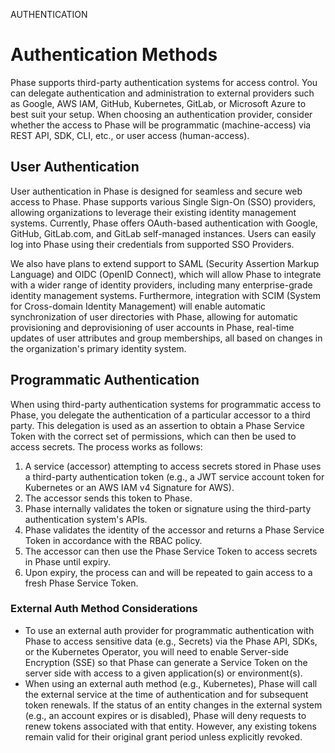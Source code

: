 

<HeroPattern />

<Tag variant="small">AUTHENTICATION</Tag>

# Authentication Methods

Phase supports third-party authentication systems for access control. You can delegate authentication and administration to external providers such as Google, AWS IAM, GitHub, Kubernetes, GitLab, or Microsoft Azure to best suit your setup. When choosing an authentication provider, consider whether the access to Phase will be programmatic (machine-access) via REST API, SDK, CLI, etc., or user access (human-access).

## User Authentication

User authentication in Phase is designed for seamless and secure web access to Phase. Phase supports various Single Sign-On (SSO) providers, allowing organizations to leverage their existing identity management systems. Currently, Phase offers OAuth-based authentication with Google, GitHub, GitLab.com, and GitLab self-managed instances. Users can easily log into Phase using their credentials from supported SSO Providers.

We also have plans to extend support to SAML (Security Assertion Markup Language) and OIDC (OpenID Connect), which will allow Phase to integrate with a wider range of identity providers, including many enterprise-grade identity management systems. Furthermore, integration with SCIM (System for Cross-domain Identity Management) will enable automatic synchronization of user directories with Phase, allowing for automatic provisioning and deprovisioning of user accounts in Phase, real-time updates of user attributes and group memberships, all based on changes in the organization's primary identity system.

<UserAuthProviders />

## Programmatic Authentication

When using third-party authentication systems for programmatic access to Phase, you delegate the authentication of a particular accessor to a third party. This delegation is used as an assertion to obtain a Phase Service Token with the correct set of permissions, which can then be used to access secrets. The process works as follows:

1. A service (accessor) attempting to access secrets stored in Phase uses a third-party authentication token (e.g., a JWT service account token for Kubernetes or an AWS IAM v4 Signature for AWS).
2. The accessor sends this token to Phase.
3. Phase internally validates the token or signature using the third-party authentication system's APIs.
4. Phase validates the identity of the accessor and returns a Phase Service Token in accordance with the RBAC policy.
5. The accessor can then use the Phase Service Token to access secrets in Phase until expiry.
6. Upon expiry, the process can and will be repeated to gain access to a fresh Phase Service Token.

### External Auth Method Considerations

- To use an external auth provider for programmatic authentication with Phase to access sensitive data (e.g., Secrets) via the Phase API, SDKs, or the Kubernetes Operator, you will need to enable Server-side Encryption (SSE) so that Phase can generate a Service Token on the server side with access to a given application(s) or environment(s).
- When using an external auth method (e.g., Kubernetes), Phase will call the external service at the time of authentication and for subsequent token renewals. If the status of an entity changes in the external system (e.g., an account expires or is disabled), Phase will deny requests to renew tokens associated with that entity. However, any existing tokens remain valid for their original grant period unless explicitly revoked.